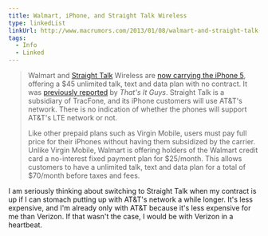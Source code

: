 ```yaml
---
title: Walmart, iPhone, and Straight Talk Wireless
type: linkedList
linkUrl: http://www.macrumors.com/2013/01/08/walmart-and-straight-talk-wireless-now-carrying-iphone-5/
tags:
  - Info
  - Linked
---
```


> Walmart and [Straight Talk](http://www.straighttalk.com/) Wireless are [now carrying the iPhone 5](http://news.walmart.com/news-archive/2013/01/08/walmart-straight-talk-to-offer-the-iphone-on-its-45-no-contract-unlimited-plan), offering a $45 unlimited talk, text and data plan with no contract. It was [previously reported](http://www.thatsitguys.com/news/straight-talk-to-carry-the-iphone-4-iphone-5#) by _That's It Guys_. Straight Talk is a subsidiary of TracFone, and its iPhone customers will use AT&T's network. There is no indication of whether the phones will support AT&T's LTE network or not.
>
> Like other prepaid plans such as Virgin Mobile, users must pay full price for their iPhones without having them subsidized by the carrier. Unlike Virgin Mobile, Walmart is offering holders of the Walmart credit card a no-interest fixed payment plan for $25/month. This allows customers to have a unlimited talk, text and data plan for a total of $70/month before taxes and fees.

I am seriously thinking about switching to Straight Talk when my contract is up if I can stomach putting up with AT&T's network a while longer. It's less expensive, and I'm already only with AT&T because it's less expensive for me than Verizon. If that wasn't the case, I would be with Verizon in a heartbeat.
